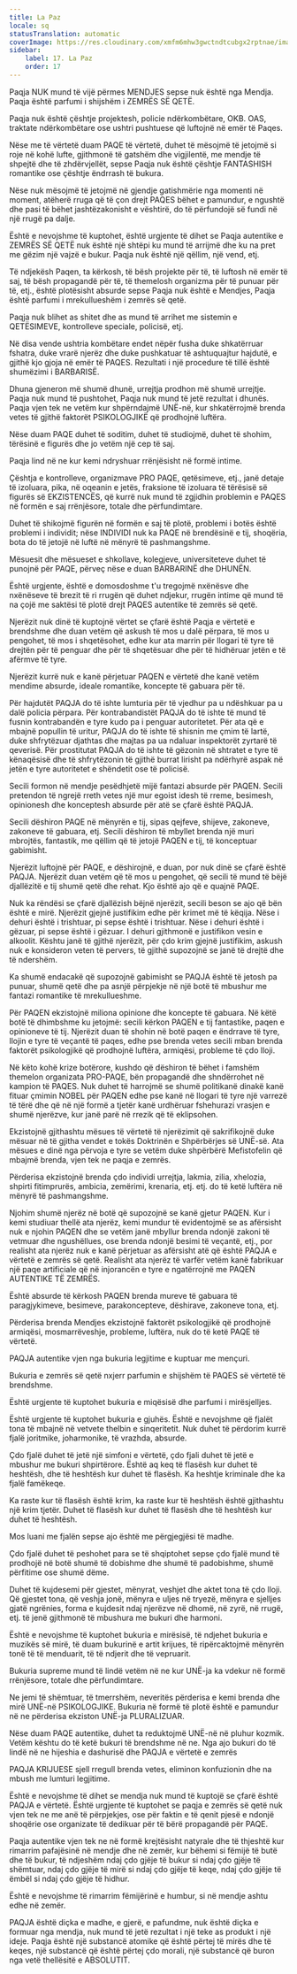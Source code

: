 ```yaml
---
title: La Paz
locale: sq
statusTranslation: automatic
coverImage: https://res.cloudinary.com/xmfm6mhw3gwctndtcubgx2rptnae/image/upload/v1740337243/small_cover_educacion_fundamental_a051170f1c.webp
sidebar:
    label: 17. La Paz
    order: 17
---
```

Paqja NUK mund të vijë përmes MENDJES sepse nuk është nga Mendja. Paqja është parfumi i shijshëm i ZEMRËS SË QETË.

Paqja nuk është çështje projektesh, policie ndërkombëtare, OKB. OAS, traktate ndërkombëtare ose ushtri pushtuese që luftojnë në emër të Paqes.

Nëse me të vërtetë duam PAQE të vërtetë, duhet të mësojmë të jetojmë si roje në kohë lufte, gjithmonë të gatshëm dhe vigjilentë, me mendje të shpejtë dhe të zhdërvjellët, sepse Paqja nuk është çështje FANTASHISH romantike ose çështje ëndrrash të bukura.

Nëse nuk mësojmë të jetojmë në gjendje gatishmërie nga momenti në moment, atëherë rruga që të çon drejt PAQES bëhet e pamundur, e ngushtë dhe pasi të bëhet jashtëzakonisht e vështirë, do të përfundojë së fundi në një rrugë pa dalje.

Është e nevojshme të kuptohet, është urgjente të dihet se Paqja autentike e ZEMRËS SË QETË nuk është një shtëpi ku mund të arrijmë dhe ku na pret me gëzim një vajzë e bukur. Paqja nuk është një qëllim, një vend, etj.

Të ndjekësh Paqen, ta kërkosh, të bësh projekte për të, të luftosh në emër të saj, të bësh propagandë për të, të themelosh organizma për të punuar për të, etj., është plotësisht absurde sepse Paqja nuk është e Mendjes, Paqja është parfumi i mrekullueshëm i zemrës së qetë.

Paqja nuk blihet as shitet dhe as mund të arrihet me sistemin e QETËSIMEVE, kontrolleve speciale, policisë, etj.

Në disa vende ushtria kombëtare endet nëpër fusha duke shkatërruar fshatra, duke vrarë njerëz dhe duke pushkatuar të ashtuquajtur hajdutë, e gjithë kjo gjoja në emër të PAQES. Rezultati i një procedure të tillë është shumëzimi i BARBARISË.

Dhuna gjeneron më shumë dhunë, urrejtja prodhon më shumë urrejtje. Paqja nuk mund të pushtohet, Paqja nuk mund të jetë rezultat i dhunës. Paqja vjen tek ne vetëm kur shpërndajmë UNË-në, kur shkatërrojmë brenda vetes të gjithë faktorët PSIKOLOGJIKË që prodhojnë luftëra.

Nëse duam PAQE duhet të soditim, duhet të studiojmë, duhet të shohim, tërësinë e figurës dhe jo vetëm një cep të saj.

Paqja lind në ne kur kemi ndryshuar rrënjësisht në formë intime.

Çështja e kontrolleve, organizmave PRO PAQE, qetësimeve, etj., janë detaje të izoluara, pika, në oqeanin e jetës, fraksione të izoluara të tërësisë së figurës së EKZISTENCËS, që kurrë nuk mund të zgjidhin problemin e PAQES në formën e saj rrënjësore, totale dhe përfundimtare.

Duhet të shikojmë figurën në formën e saj të plotë, problemi i botës është problemi i individit; nëse INDIVIDI nuk ka PAQE në brendësinë e tij, shoqëria, bota do të jetojë në luftë në mënyrë të pashmangshme.

Mësuesit dhe mësueset e shkollave, kolegjeve, universiteteve duhet të punojnë për PAQE, përveç nëse e duan BARBARINË dhe DHUNËN.

Është urgjente, është e domosdoshme t'u tregojmë nxënësve dhe nxënëseve të brezit të ri rrugën që duhet ndjekur, rrugën intime që mund të na çojë me saktësi të plotë drejt PAQES autentike të zemrës së qetë.

Njerëzit nuk dinë të kuptojnë vërtet se çfarë është Paqja e vërtetë e brendshme dhe duan vetëm që askush të mos u dalë përpara, të mos u pengohet, të mos i shqetësohet, edhe kur ata marrin për llogari të tyre të drejtën për të penguar dhe për të shqetësuar dhe për të hidhëruar jetën e të afërmve të tyre.

Njerëzit kurrë nuk e kanë përjetuar PAQEN e vërtetë dhe kanë vetëm mendime absurde, ideale romantike, koncepte të gabuara për të.

Për hajdutët PAQJA do të ishte lumturia për të vjedhur pa u ndëshkuar pa u dalë policia përpara. Për kontrabandistët PAQJA do të ishte të mund të fusnin kontrabandën e tyre kudo pa i penguar autoritetet. Për ata që e mbajnë popullin të uritur, PAQJA do të ishte të shisnin me çmim të lartë, duke shfrytëzuar djathtas dhe majtas pa ua ndaluar inspektorët zyrtarë të qeverisë. Për prostitutat PAQJA do të ishte të gëzonin në shtratet e tyre të kënaqësisë dhe të shfrytëzonin të gjithë burrat lirisht pa ndërhyrë aspak në jetën e tyre autoritetet e shëndetit ose të policisë.

Secili formon në mendje pesëdhjetë mijë fantazi absurde për PAQEN. Secili pretendon të ngrejë rreth vetes një mur egoist idesh të rreme, besimesh, opinionesh dhe konceptesh absurde për atë se çfarë është PAQJA.

Secili dëshiron PAQE në mënyrën e tij, sipas qejfeve, shijeve, zakoneve, zakoneve të gabuara, etj. Secili dëshiron të mbyllet brenda një muri mbrojtës, fantastik, me qëllim që të jetojë PAQEN e tij, të konceptuar gabimisht.

Njerëzit luftojnë për PAQE, e dëshirojnë, e duan, por nuk dinë se çfarë është PAQJA. Njerëzit duan vetëm që të mos u pengohet, që secili të mund të bëjë djallëzitë e tij shumë qetë dhe rehat. Kjo është ajo që e quajnë PAQE.

Nuk ka rëndësi se çfarë djallëzish bëjnë njerëzit, secili beson se ajo që bën është e mirë. Njerëzit gjejnë justifikim edhe për krimet më të këqija. Nëse i dehuri është i trishtuar, pi sepse është i trishtuar. Nëse i dehuri është i gëzuar, pi sepse është i gëzuar. I dehuri gjithmonë e justifikon vesin e alkoolit. Kështu janë të gjithë njerëzit, për çdo krim gjejnë justifikim, askush nuk e konsideron veten të pervers, të gjithë supozojnë se janë të drejtë dhe të ndershëm.

Ka shumë endacakë që supozojnë gabimisht se PAQJA është të jetosh pa punuar, shumë qetë dhe pa asnjë përpjekje në një botë të mbushur me fantazi romantike të mrekullueshme.

Për PAQEN ekzistojnë miliona opinione dhe koncepte të gabuara. Në këtë botë të dhimbshme ku jetojmë: secili kërkon PAQEN e tij fantastike, paqen e opinioneve të tij. Njerëzit duan të shohin në botë paqen e ëndrrave të tyre, llojin e tyre të veçantë të paqes, edhe pse brenda vetes secili mban brenda faktorët psikologjikë që prodhojnë luftëra, armiqësi, probleme të çdo lloji.

Në këto kohë krize botërore, kushdo që dëshiron të bëhet i famshëm themelon organizata PRO-PAQE, bën propagandë dhe shndërrohet në kampion të PAQES. Nuk duhet të harrojmë se shumë politikanë dinakë kanë fituar çmimin NOBEL për PAQEN edhe pse kanë në llogari të tyre një varrezë të tërë dhe që në një formë a tjetër kanë urdhëruar fshehurazi vrasjen e shumë njerëzve, kur janë parë në rrezik që të eklipsohen.

Ekzistojnë gjithashtu mësues të vërtetë të njerëzimit që sakrifikojnë duke mësuar në të gjitha vendet e tokës Doktrinën e Shpërbërjes së UNË-së. Ata mësues e dinë nga përvoja e tyre se vetëm duke shpërbërë Mefistofelin që mbajmë brenda, vjen tek ne paqja e zemrës.

Përderisa ekzistojnë brenda çdo individi urrejtja, lakmia, zilia, xhelozia, shpirti fitimprurës, ambicia, zemërimi, krenaria, etj. etj. do të ketë luftëra në mënyrë të pashmangshme.

Njohim shumë njerëz në botë që supozojnë se kanë gjetur PAQEN. Kur i kemi studiuar thellë ata njerëz, kemi mundur të evidentojmë se as afërsisht nuk e njohin PAQEN dhe se vetëm janë mbyllur brenda ndonjë zakoni të vetmuar dhe ngushëllues, ose brenda ndonjë besimi të veçantë, etj., por realisht ata njerëz nuk e kanë përjetuar as afërsisht atë që është PAQJA e vërtetë e zemrës së qetë. Realisht ata njerëz të varfër vetëm kanë fabrikuar një paqe artificiale që në injorancën e tyre e ngatërrojnë me PAQEN AUTENTIKE TË ZEMRËS.

Është absurde të kërkosh PAQEN brenda mureve të gabuara të paragjykimeve, besimeve, parakoncepteve, dëshirave, zakoneve tona, etj.

Përderisa brenda Mendjes ekzistojnë faktorët psikologjikë që prodhojnë armiqësi, mosmarrëveshje, probleme, luftëra, nuk do të ketë PAQE të vërtetë.

PAQJA autentike vjen nga bukuria legjitime e kuptuar me mençuri.

Bukuria e zemrës së qetë nxjerr parfumin e shijshëm të PAQES së vërtetë të brendshme.

Është urgjente të kuptohet bukuria e miqësisë dhe parfumi i mirësjelljes.

Është urgjente të kuptohet bukuria e gjuhës. Është e nevojshme që fjalët tona të mbajnë në vetvete thelbin e sinqeritetit. Nuk duhet të përdorim kurrë fjalë joritmike, joharmonike, të vrazhda, absurde.

Çdo fjalë duhet të jetë një simfoni e vërtetë, çdo fjali duhet të jetë e mbushur me bukuri shpirtërore. Është aq keq të flasësh kur duhet të heshtësh, dhe të heshtësh kur duhet të flasësh. Ka heshtje kriminale dhe ka fjalë famëkeqe.

Ka raste kur të flasësh është krim, ka raste kur të heshtësh është gjithashtu një krim tjetër. Duhet të flasësh kur duhet të flasësh dhe të heshtësh kur duhet të heshtësh.

Mos luani me fjalën sepse ajo është me përgjegjësi të madhe.

Çdo fjalë duhet të peshohet para se të shqiptohet sepse çdo fjalë mund të prodhojë në botë shumë të dobishme dhe shumë të padobishme, shumë përfitime ose shumë dëme.

Duhet të kujdesemi për gjestet, mënyrat, veshjet dhe aktet tona të çdo lloji. Që gjestet tona, që veshja jonë, mënyra e uljes në tryezë, mënyra e sjelljes gjatë ngrënies, forma e kujdesit ndaj njerëzve në dhomë, në zyrë, në rrugë, etj. të jenë gjithmonë të mbushura me bukuri dhe harmoni.

Është e nevojshme të kuptohet bukuria e mirësisë, të ndjehet bukuria e muzikës së mirë, të duam bukurinë e artit krijues, të ripërcaktojmë mënyrën tonë të të menduarit, të të ndjerit dhe të vepruarit.

Bukuria supreme mund të lindë vetëm në ne kur UNË-ja ka vdekur në formë rrënjësore, totale dhe përfundimtare.

Ne jemi të shëmtuar, të tmerrshëm, neveritës përderisa e kemi brenda dhe mirë UNË-në PSIKOLOGJIKE. Bukuria në formë të plotë është e pamundur në ne përderisa ekziston UNË-ja PLURALIZUAR.

Nëse duam PAQE autentike, duhet ta reduktojmë UNË-në në pluhur kozmik. Vetëm kështu do të ketë bukuri të brendshme në ne. Nga ajo bukuri do të lindë në ne hijeshia e dashurisë dhe PAQJA e vërtetë e zemrës

PAQJA KRIJUESE sjell rregull brenda vetes, eliminon konfuzionin dhe na mbush me lumturi legjitime.

Është e nevojshme të dihet se mendja nuk mund të kuptojë se çfarë është PAQJA e vërtetë. Është urgjente të kuptohet se paqja e zemrës së qetë nuk vjen tek ne me anë të përpjekjes, ose për faktin e të qenit pjesë e ndonjë shoqërie ose organizate të dedikuar për të bërë propagandë për PAQE.

Paqja autentike vjen tek ne në formë krejtësisht natyrale dhe të thjeshtë kur rimarrim pafajësinë në mendje dhe në zemër, kur bëhemi si fëmijë të butë dhe të bukur, të ndjeshëm ndaj çdo gjëje të bukur si ndaj çdo gjëje të shëmtuar, ndaj çdo gjëje të mirë si ndaj çdo gjëje të keqe, ndaj çdo gjëje të ëmbël si ndaj çdo gjëje të hidhur.

Është e nevojshme të rimarrim fëmijërinë e humbur, si në mendje ashtu edhe në zemër.

PAQJA është diçka e madhe, e gjerë, e pafundme, nuk është diçka e formuar nga mendja, nuk mund të jetë rezultat i një teke as produkt i një ideje. Paqja është një substancë atomike që është përtej të mirës dhe të keqes, një substancë që është përtej çdo morali, një substancë që buron nga vetë thellësitë e ABSOLUTIT.

